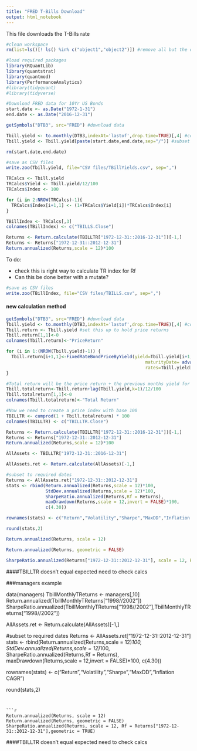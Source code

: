 ```yaml
---
title: "FRED T-Bills Download"
output: html_notebook
---
```


This file downloads the T-Bills rate

```r
#clean workspace 
rm(list=ls()[! ls() %in% c("object1","object2")]) #remove all but the objects you define e.g. object1 and object2
```

```r
#load required packages
library(RQuantLib)
library(quantstrat) 
library(quantmod)
library(PerformanceAnalytics)
#library(tidyquant)
#library(tidyverse)
```

```r
#Download FRED data for 10Yr US Bonds
start.date <- as.Date("1972-1-31")
end.date <- as.Date("2016-12-31")

getSymbols("DTB3", src="FRED") #download data

Tbill.yield <- to.monthly(DTB3,indexAt='lastof',drop.time=TRUE)[,4] #convert to monthly
Tbill.yield <- Tbill.yield[paste(start.date,end.date,sep="/")] #subset to required period

rm(start.date,end.date)
```

```r
#save as CSV files
write.zoo(Tbill.yield, file="CSV files/TBillYields.csv", sep=",")
```

```r
TRCalcs <- Tbill.yield
TRCalcs$Yield <- Tbill.yield/12/100
TRCalcs$Index <- 100

for (i in 2:NROW(TRCalcs)-1){
  TRCalcs$Index[i+1,1] <- (1+TRCalcs$Yield[i])*TRCalcs$Index[i]
}

TBillIndex <- TRCalcs[,3]
colnames(TBillIndex) <- c("TBILLS.Close")

Returns <- Return.calculate(TBILLTR["1972-12-31::2016-12-31"])[-1,]
Returns <- Returns["1972-12-31::2012-12-31"]
Return.annualized(Returns,scale = 12)*100
```

To do:

* check this is right way to calculate TR index for Rf
* Can this be done better with a mutate?

```r
#save as CSV files
write.zoo(TBillIndex, file="CSV files/TBILLS.csv", sep=",")
```

#### new calculation method
```r
getSymbols("DTB3", src="FRED") #download data
Tbill.yield <- to.monthly(DTB3,indexAt='lastof',drop.time=TRUE)[,4] #convert to monthly
Tbill.return <- Tbill.yield #set this up to hold price returns
Tbill.return[1,1]<-0
colnames(Tbill.return)<-"PriceReturn"

for (i in 1:(NROW(Tbill.yield)-1)) {
  Tbill.return[i+1,1]<-FixedRateBondPriceByYield(yield=Tbill.yield[i+1,1]/100,issueDate=Sys.Date(),
                                                     maturityDate= advance("TARGET", Sys.Date(), 3, 2),
                                                     rates=Tbill.yield[i,1]/100,period=2)[1]/100-1
}

#Total return will be the price return + the previous months yield for one month
Tbill.totalreturn<-Tbill.return+lag(Tbill.yield,k=1)/12/100
Tbill.totalreturn[1,1]<-0
colnames(Tbill.totalreturn)<-"Total Return"

#Now we need to create a price index with base 100
TBILLTR <- cumprod(1 + Tbill.totalreturn) * 100
colnames(TBILLTR) <- c("TBILLTR.Close")

Returns <- Return.calculate(TBILLTR["1972-12-31::2016-12-31"])[-1,]
Returns <- Returns["1972-12-31::2012-12-31"]
Return.annualized(Returns,scale = 12)*100
```

```r
AllAssets <- TBILLTR["1972-12-31::2016-12-31"]

AllAssets.ret <- Return.calculate(AllAssets)[-1,]

#subset to required dates
Returns <- AllAssets.ret["1972-12-31::2012-12-31"]
stats <- rbind(Return.annualized(Returns,scale = 12)*100, 
               StdDev.annualized(Returns,scale = 12)*100, 
               SharpeRatio.annualized(Returns,Rf = Returns),
               maxDrawdown(Returns,scale = 12,invert = FALSE)*100,
               c(4.30))

rownames(stats) <- c("Return","Volatility","Sharpe","MaxDD","Inflation CAGR")

round(stats,2)
```


```r
Return.annualized(Returns, scale = 12)

Return.annualized(Returns, geometric = FALSE)

SharpeRatio.annualized(Returns["1972-12-31::2012-12-31"], scale = 12, Rf = Returns["1972-12-31::2012-12-31"],geometric = TRUE)
```

####TBILLTR doesn't equal expected need to check calcs

###managers example

data(managers)
TbillMonthlyTReturns <- managers[,10]
Return.annualized(TbillMonthlyTReturns["1998//2002"])
SharpeRatio.annualized(TbillMonthlyTReturns["1998//2002"],TbillMonthlyTReturns["1998//2002"])



AllAssets.ret <- Return.calculate(AllAssets)[-1,]

#subset to required dates
Returns <- AllAssets.ret["1972-12-31::2012-12-31"]
stats <- rbind(Return.annualized(Returns,scale = 12)*100, 
               StdDev.annualized(Returns,scale = 12)*100, 
               SharpeRatio.annualized(Returns,Rf = Returns),
               maxDrawdown(Returns,scale = 12,invert = FALSE)*100,
               c(4.30))

rownames(stats) <- c("Return","Volatility","Sharpe","MaxDD","Inflation CAGR")

round(stats,2)
```


```r
Return.annualized(Returns, scale = 12)
Return.annualized(Returns, geometric = FALSE)
SharpeRatio.annualized(Returns, scale = 12, Rf = Returns["1972-12-31::2012-12-31"],geometric = TRUE)
```

####TBILLTR doesn't equal expected need to check calcs
